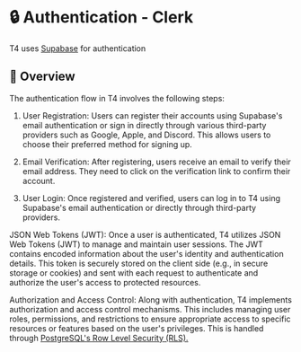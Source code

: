 # 🔒 Authentication - Clerk

T4 uses [Supabase](https://supabase.com/docs/guides/auth) for authentication

## 🔭 Overview

The authentication flow in T4 involves the following steps:

1. User Registration: Users can register their accounts using Supabase's email authentication
   or sign in directly through various third-party providers such as Google, Apple, and Discord.
   This allows users to choose their preferred method for signing up.

2. Email Verification: After registering, users receive an email to verify their email address.
   They need to click on the verification link to confirm their account.

3. User Login: Once registered and verified, users can log in to T4 using Supabase's email authentication
   or directly through third-party providers.

JSON Web Tokens (JWT): Once a user is authenticated, T4 utilizes JSON Web Tokens (JWT)
to manage and maintain user sessions. The JWT contains encoded information about the
user's identity and authentication details. This token is securely stored on the
client side (e.g., in secure storage or cookies) and sent with each request to
authenticate and authorize the user's access to protected resources.

Authorization and Access Control: Along with authentication, T4 implements authorization and
access control mechanisms. This includes managing user roles, permissions, and restrictions
to ensure appropriate access to specific resources or features based on the user's privileges.
This is handled through [PostgreSQL's Row Level Security (RLS).](https://www.postgresql.org/docs/current/ddl-rowsecurity.html)
